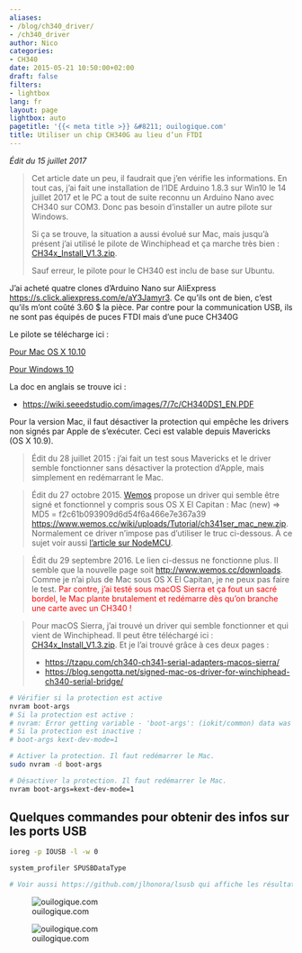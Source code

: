 ```yaml
---
aliases:
- /blog/ch340_driver/
- /ch340_driver
author: Nico
categories:
- CH340
date: 2015-05-21 10:50:00+02:00
draft: false
filters:
- lightbox
lang: fr
layout: page
lightbox: auto
pagetitle: '{{< meta title >}} &#8211; ouilogique.com'
title: Utiliser un chip CH340G au lieu d’un FTDI
---
```


_Édit du 15 juillet 2017_

> Cet article date un peu, il faudrait que j’en vérifie les informations.
> En tout cas, j’ai fait une installation de l’IDE Arduino 1.8.3 sur Win10 le 14 juillet 2017 et le PC a tout de suite reconnu un Arduino Nano avec CH340 sur COM3.
> Donc pas besoin d’installer un autre pilote sur Windows.
>
> Si ça se trouve, la situation a aussi évolué sur Mac, mais jusqu’à présent j’ai utilisé le pilote de Winchiphead et ça marche très bien : [CH34x_Install_V1.3.zip](./docs/CH34x_Install_V1.3.zip).
>
> Sauf erreur, le pilote pour le CH340 est inclu de base sur Ubuntu.


J’ai acheté quatre clones d’Arduino Nano sur AliExpress <https://s.click.aliexpress.com/e/aY3Jamyr3>{rel="nofollow"}.
Ce qu’ils ont de bien, c’est qu’ils m’ont coûté 3.60 $ la pièce.
Par contre pour la communication USB, ils ne sont pas équipés de puces FTDI mais d’une puce CH340G

Le pilote se télécharge ici :

[Pour Mac OS X 10.10](https://www.wch.cn/download/CH341SER_MAC_ZIP.html)

[Pour Windows 10](https://www.wch.cn/download/CH341SER_EXE.html)

La doc en anglais se trouve ici :

-   <https://wiki.seeedstudio.com/images/7/7c/CH340DS1_EN.PDF>

Pour la version Mac, il faut désactiver la protection qui empêche les drivers non signés par Apple de s’exécuter.
Ceci est valable depuis Mavericks (OS X 10.9).

> Édit du 28 juillet 2015 : j’ai fait un test sous Mavericks et le driver semble fonctionner sans désactiver la protection d’Apple, mais simplement en redémarrant le Mac.

> Édit du 27 octobre 2015.
> [Wemos](https://www.wemos.cc/) propose un driver qui semble être signé et fonctionnel y compris sous OS X El Capitan : Mac (new)
   ⇒ MD5 = f2c61b093909d6d54f6a466e7e367a39
    <https://www.wemos.cc/wiki/uploads/Tutorial/ch341ser_mac_new.zip>{rel="nofollow"}.
   Normalement ce driver n’impose pas d’utiliser le truc ci-dessous.
   À ce sujet voir aussi [l’article sur NodeMCU](/NodeMCU_esp8266/).

> Édit du 29 septembre 2016.
> Le lien ci-dessus ne fonctionne plus.
> Il semble que la nouvelle page soit  <http://www.wemos.cc/downloads>{rel="nofollow"}.
> Comme je n’ai plus de Mac sous OS X El Capitan, je ne peux pas faire le test.
> <span style="color:red">Par contre, j’ai testé sous macOS Sierra et ça fout un sacré bordel, le Mac plante brutalement et redémarre dès qu’on branche une carte avec un CH340 !</span>

> Pour macOS Sierra, j’ai trouvé un driver qui semble fonctionner et qui vient de Winchiphead.
> Il peut être téléchargé ici : [CH34x_Install_V1.3.zip](./docs/CH34x_Install_V1.3.zip).
> Et je l’ai trouvé grâce à ces deux pages :
>
> -   <https://tzapu.com/ch340-ch341-serial-adapters-macos-sierra/>
> -   <https://blog.sengotta.net/signed-mac-os-driver-for-winchiphead-ch340-serial-bridge/>

```bash
# Vérifier si la protection est active
nvram boot-args
# Si la protection est active :
# nvram: Error getting variable - 'boot-args': (iokit/common) data was not found A
# Si la protection est inactive :
# boot-args	kext-dev-mode=1

# Activer la protection. Il faut redémarrer le Mac.
sudo nvram -d boot-args

# Désactiver la protection. Il faut redémarrer le Mac.
nvram boot-args=kext-dev-mode=1
```

## Quelques commandes pour obtenir des infos sur les ports USB

```bash
ioreg -p IOUSB -l -w 0

system_profiler SPUSBDataType

# Voir aussi https://github.com/jlhonora/lsusb qui affiche les résultats de `system_profiler SPUSBDataType` de façon plus compacte.
```

![ouilogique.com][img_1]

[img_1]: ./images/CH430G_001.jpg

![ouilogique.com][img_2]

[img_2]: ./images/CH430G_002.jpg
